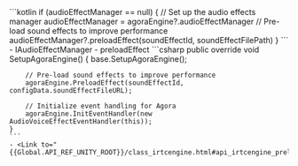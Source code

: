 <PlatformWrapper platform="android">
    ```kotlin
    if (audioEffectManager == null) {
        // Set up the audio effects manager
        audioEffectManager = agoraEngine?.audioEffectManager
        // Pre-load sound effects to improve performance
        audioEffectManager?.preloadEffect(soundEffectId, soundEffectFilePath)
    }    
    ```
    - <Link to="{{global.API_REF_ANDROID_ROOT}}/class_iaudioeffectmanager.html#class_iaudioeffectmanager">IAudioEffectManager</Link>
    - <Link to="{{global.API_REF_ANDROID_ROOT}}/class_iaudioeffectmanager.html#api_irtcengine_preloadeffect">preloadEffect</Link>
</PlatformWrapper>
<PlatformWrapper platform = "unity">
    ```csharp
    public override void SetupAgoraEngine()
    {
        base.SetupAgoraEngine();

        // Pre-load sound effects to improve performance
        agoraEngine.PreloadEffect(soundEffectId, configData.soundEffectFileURL);

        // Initialize event handling for Agora
        agoraEngine.InitEventHandler(new AudioVoiceEffectEventHandler(this));
    }
    ```
    - <Link to="{{Global.API_REF_UNITY_ROOT}}/class_irtcengine.html#api_irtcengine_preloadeffect">PreloadEffect</Link>
   

</PlatformWrapper>
